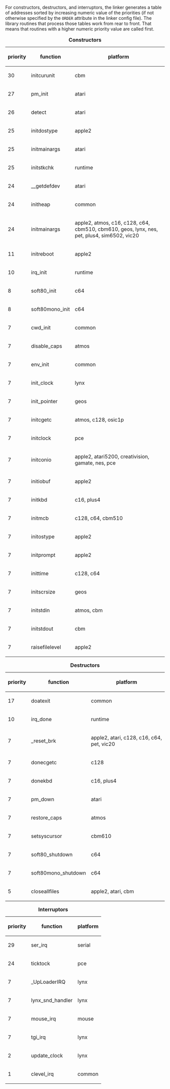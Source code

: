 For constructors, destructors, and interruptors, the linker generates a table of addresses sorted by increasing numeric value of the priorities (if not otherwise specified by the <code>ORDER</code> attribute in the linker config file). The library routines that process those tables work from rear to front. That means that routines with a higher numeric priority value are called first.

{| class="wikitable"
|+ '''Constructors'''
! priority !! function !! platform
|-
| 30 || initcurunit   || cbm
|-
| 27 || pm_init       || atari
|-
| 26 || detect        || atari
|-
| 25 || initdostype   || apple2
|-
| 25 || initmainargs  || atari
|-
| 25 || initstkchk    || runtime
|-
| 24 || __getdefdev   || atari
|-
| 24 || initheap      || common
|-
| 24 || initmainargs  || apple2, atmos, c16, c128, c64, cbm510, cbm610, geos, lynx, nes, pet, plus4, sim6502, vic20
|-
| 11 || initreboot    || apple2
|-
| 10 || irq_init      || runtime
|-
|  8 || soft80_init   || c64
|-
|  8 || soft80mono_init   || c64
|-
|  7 || cwd_init      || common
|-
|  7 || disable_caps  || atmos
|-
|  7 || env_init      || common
|-
|  7 || init_clock    || lynx
|-
|  7 || init_pointer  || geos
|-
|  7 || initcgetc     || atmos, c128, osic1p
|-
|  7 || initclock     || pce
|-
|  7 || initconio     || apple2, atari5200, creativision, gamate, nes, pce
|-
|  7 || initiobuf     || apple2
|-
|  7 || initkbd       || c16, plus4
|-
|  7 || initmcb       || c128, c64, cbm510
|-
|  7 || initostype    || apple2
|-
|  7 || initprompt    || apple2
|-
|  7 || inittime      || c128, c64
|-
|  7 || initscrsize   || geos
|-
|  7 || initstdin     || atmos, cbm
|-
|  7 || initstdout    || cbm
|-
|  7 ||raisefilelevel || apple2
|}

{| class="wikitable"
|+ '''Destructors'''
! priority !! function !! platform
|-
| 17 || doatexit      || common
|-
| 10 || irq_done      || runtime
|-
|  7 || _reset_brk    || apple2, atari, c128, c16, c64, pet, vic20
|-
|  7 || donecgetc     || c128
|-
|  7 || donekbd       || c16, plus4
|-
|  7 || pm_down       || atari
|-
|  7 || restore_caps  || atmos
|-
|  7 || setsyscursor  || cbm610
|-
|  7 || soft80_shutdown  || c64
|-
|  7 || soft80mono_shutdown  || c64
|-
|  5 || closeallfiles || apple2, atari, cbm
|}

{| class="wikitable"
|+ '''Interruptors'''
! priority !! function !! platform
|-
| 29 || ser_irq          || serial
|-
| 24 || ticktock         || pce
|-
|  7 || _UpLoaderIRQ     || lynx
|-
|  7 || lynx_snd_handler || lynx
|-
|  7 || mouse_irq        || mouse
|-
|  7 || tgi_irq          || lynx
|-
|  2 || update_clock     || lynx
|-
|  1 || clevel_irq       || common
|}